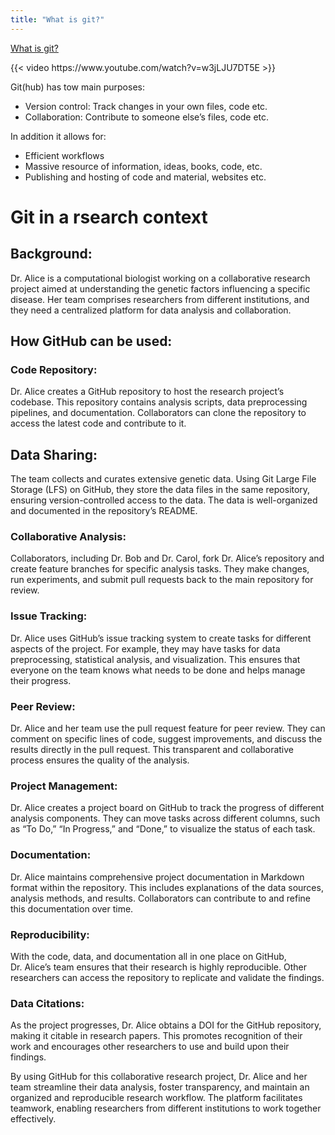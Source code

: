 ```yaml
---
title: "What is git?"
---
```


[What is git?](https://www.youtube.com/watch?v=w3jLJU7DT5E)

{{< video https://www.youtube.com/watch?v=w3jLJU7DT5E >}}

Git(hub) has tow main purposes:

-   Version control: Track changes in your own files, code etc.
-   Collaboration: Contribute to someone else's files, code etc.

In addition it allows for:

-   Efficient workflows
-   Massive resource of information, ideas, books, code, etc.
-   Publishing and hosting of code and material, websites etc.

# Git in a rsearch context


## Background: 
Dr. Alice is a computational biologist working on a collaborative research project aimed at understanding the genetic factors influencing a specific disease. Her team comprises researchers from different institutions, and they need a centralized platform for data analysis and collaboration.

## How GitHub can be used:

### Code Repository: 
Dr. Alice creates a GitHub repository to host the research project's codebase. This repository contains analysis scripts, data preprocessing pipelines, and documentation. Collaborators can clone the repository to access the latest code and contribute to it.

## Data Sharing: 
The team collects and curates extensive genetic data. Using Git Large File Storage (LFS) on GitHub, they store the data files in the same repository, ensuring version-controlled access to the data. The data is well-organized and documented in the repository's README.

### Collaborative Analysis: 
Collaborators, including Dr. Bob and Dr. Carol, fork Dr. Alice's repository and create feature branches for specific analysis tasks. They make changes, run experiments, and submit pull requests back to the main repository for review.

### Issue Tracking: 
Dr. Alice uses GitHub's issue tracking system to create tasks for different aspects of the project. For example, they may have tasks for data preprocessing, statistical analysis, and visualization. This ensures that everyone on the team knows what needs to be done and helps manage their progress.

### Peer Review: 
Dr. Alice and her team use the pull request feature for peer review. They can comment on specific lines of code, suggest improvements, and discuss the results directly in the pull request. This transparent and collaborative process ensures the quality of the analysis.

### Project Management: 
Dr. Alice creates a project board on GitHub to track the progress of different analysis components. They can move tasks across different columns, such as "To Do," "In Progress," and "Done," to visualize the status of each task.

### Documentation: 
Dr. Alice maintains comprehensive project documentation in Markdown format within the repository. This includes explanations of the data sources, analysis methods, and results. Collaborators can contribute to and refine this documentation over time.

### Reproducibility: 
With the code, data, and documentation all in one place on GitHub, Dr. Alice's team ensures that their research is highly reproducible. Other researchers can access the repository to replicate and validate the findings.

### Data Citations: 
As the project progresses, Dr. Alice obtains a DOI for the GitHub repository, making it citable in research papers. This promotes recognition of their work and encourages other researchers to use and build upon their findings.

By using GitHub for this collaborative research project, Dr. Alice and her team streamline their data analysis, foster transparency, and maintain an organized and reproducible research workflow. The platform facilitates teamwork, enabling researchers from different institutions to work together effectively.




